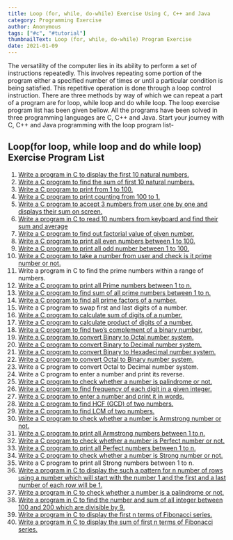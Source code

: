 ```yaml
---
title: Loop (for, while, do-while) Exercise Using C, C++ and Java
category: Programming Exercise
author: Anonymous
tags: ["#c", "#tutorial"]
thumbnailText: Loop (for, while, do-while) Program Exercise
date: 2021-01-09
---
```

The versatility of the computer lies in its ability to perform a set of instructions repeatedly.
This involves repeating some portion of the program either a specified number of times or until a particular
condition is being satisfied. This repetitive operation is done through a loop control instruction.
There are three methods by way of which we can repeat a part of a program are for loop, while loop and do
while loop. The loop exercise program list has been given bellow. All the programs have been solved in
three programming languages are C, C++ and Java. Start your journey with C, C++ and Java programming with the
loop program list-
## Loop(for loop, while loop and do while loop) Exercise Program List
1.  [Write a program in C to display the first 10 natural numbers.](/write-a-c/c/java-program-to-display-the-first-10-natural-numbers)
2.	[Write a C program to find the sum of first 10 natural numbers.](/write-a-c/c/java-program-to-find-the-sum-of-first-10-natural-numbers.)
3.	[Write a C program to print from 1 to 100.](/write-a-c/c/java-program-to-print-from-1-to-100.)
4.	[Write a C program to print counting from 100 to 1.](/write-a-c/c/java-program-to-print-counting-from-100-to-1.)
5.	[Write a C program to accept 3 numbers from user one by one and displays their sum on screen.](/write-a-c/c/java-program-to-accept-3-numbers-from-user-one-by-one-and-displays-their-sum-on-screen.)
6.	[Write a program in C to read 10 numbers from keyboard and find their sum and average](/write-a-c/c/java-program-to-read-10-numbers-from-keyboard-and-find-their-sum-and-average)
7.	[Write a C program to find out factorial value of given number.](/write-a-c/c/java-program-to-find-out-factorial-value-of-given-number.)
8.	[Write a C program to print all even numbers between 1 to 100.](/write-a-c/c/java-program-to-print-all-even-numbers-between-1-to-100/)
9.	[Write a C program to print all odd number between 1 to 100.](/write-a-c/c/java-program-to-print-all-odd-number-between-1-to-100)
10.	[Write a C program to take a number from user and check is it prime number or not.](/write-a-c/c/java-program-to-take-a-number-from-user-and-check-is-it-prime-number-or-not.)
11.	Write a program in C to find the prime numbers within a range of numbers.
12.	[Write a C program to print all Prime numbers between 1 to n.](/write-a-c/c/java-program-to-print-all-prime-numbers-between-1-to-n.)
13.	[Write a C program to find sum of all prime numbers between 1 to n.](/write-a-c/c/java-program-to-find-sum-of-all-prime-numbers-between-1-to-n.)
14.	[Write a C program to find all prime factors of a number.](/write-a-c/c/java-find-all-prime-factors-of-a-number.)
15.	Write a C program to swap first and last digits of a number.
16.	[Write a C program to calculate sum of digits of a number.](/write-a-c/c/java-program-to-calculate-sum-of-digits-of-a-number.)
17.	[Write a C program to calculate product of digits of a number.](/write-a-c/c/java-program-to-calculate-product-of-digits-of-a-number.)
18.	[Write a C program to find two’s complement of a binary number.](/write-a-c/c/java-program-to-find-twos-complement-of-a-binary-number.)
19.	[Write a C program to convert Binary to Octal number system.](/write-a-c/c/java-program-to-convert-binary-to-octal-number-system.)
20.	[Write a C program to convert Binary to Decimal number system.](/write-a-c/c/java-program-to-convert-binary-to-decimal-number-system.)
21.	[Write a C program to convert Binary to Hexadecimal number system.](/write-a-c/c/java-program-to-convert-binary-to-hexadecimal-number-system.)
22.	[Write a C program to convert Octal to Binary number system.](/write-a-c/c/java-program-to-convert-octal-to-binary-number-system.)
23.	Write a C program to convert Octal to Decimal number system.
24.	Write a C program to enter a number and print its reverse.
25.	[Write a C program to check whether a number is palindrome or not.](/write-a-c/c/java-program-to-check-whether-a-number-is-palindrome-or-not.)
26.	[Write a C program to find frequency of each digit in a given integer.](/write-a-c/c/java-program-to-find-frequency-of-each-digit-in-a-given-integer.)
27.	[Write a C program to enter a number and print it in words.](/write-a-c/c/java-program-to-enter-a-number-and-print-it-in-words.)
28.	[Write a C program to find HCF (GCD) of two numbers.](/write-a-c/c/java-program-to-find-hcf-gcd-of-two-numbers.)
29.	[Write a C program to find LCM of two numbers.](/write-a-c/c/java-program-to-find-lcm-of-two-numbers.)
30.	[Write a C program to check whether a number is Armstrong number or not.](/write-a-c/c/java-program-to-check-whether-a-number-is-armstrong-number-or-not.)
31.	[Write a C program to print all Armstrong numbers between 1 to n.](/write-a-c/c/java-program-to-print-all-armstrong-numbers-between-1-to-n.)
32.	[Write a C program to check whether a number is Perfect number or not.](/write-a-c/c/java-program-to-check-whether-a-number-is-perfect-number-or-not.)
33.	[Write a C program to print all Perfect numbers between 1 to n.](/write-a-c/c/java-program-to-print-all-perfect-numbers-between-1-to-n.)
34.	[Write a C program to check whether a number is Strong number or not.](/write-a-c/c/java-program-to-check-whether-a-number-is-strong-number-or-not.)
35.	Write a C program to print all Strong numbers between 1 to n.
36.	[Write a program in C to display the such a pattern for n number of rows using a number which will start with the number 1 and the first and a last number of each row will be 1.](/display-the-such)
37.	[Write a program in C to check whether a number is a palindrome or not.](/write-a-c/c/java-program-in-c-to-check-whether-a-number-is-a-palindrome-or-not.)
38.	[Write a program in C to find the number and sum of all integer between 100 and 200 which are divisible by 9.](/write-a-c/c/java-program-in-c-to-find-the-number-and-sum-of-all-integer-between-100-and-200-which-are-divisible-by-9.)
39.	[Write a program in C to display the first n terms of Fibonacci series.](/write-a-c/c/java-program-to-display-the-sum-of-first-n-terms-of-fibonacci-series.)
40.	[Write a program in C to display the sum of first n terms of Fibonacci series.](/write-a-c/c/java-display-the-first-n-terms-of-fibonacci-series.)



